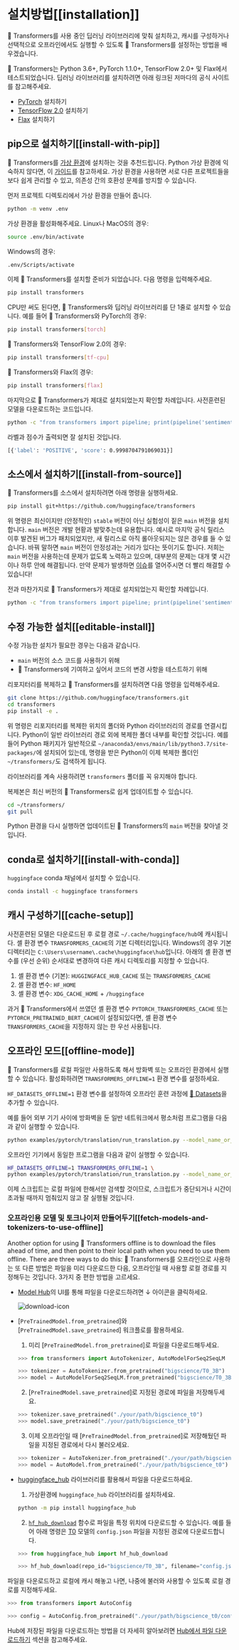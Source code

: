 <!---
Copyright 2022 The HuggingFace Team. All rights reserved.

Licensed under the Apache License, Version 2.0 (the "License");
you may not use this file except in compliance with the License.
You may obtain a copy of the License at

    http://www.apache.org/licenses/LICENSE-2.0

Unless required by applicable law or agreed to in writing, software
distributed under the License is distributed on an "AS IS" BASIS,
WITHOUT WARRANTIES OR CONDITIONS OF ANY KIND, either express or implied.
See the License for the specific language governing permissions and
limitations under the License.
-->

# 설치방법[[installation]]

🤗 Transformers를 사용 중인 딥러닝 라이브러리에 맞춰 설치하고, 캐시를 구성하거나 선택적으로 오프라인에서도 실행할 수 있도록 🤗 Transformers를 설정하는 방법을 배우겠습니다.

🤗 Transformers는 Python 3.6+, PyTorch 1.1.0+, TensorFlow 2.0+ 및 Flax에서 테스트되었습니다. 딥러닝 라이브러리를 설치하려면 아래 링크된 저마다의 공식 사이트를 참고해주세요.

* [PyTorch](https://pytorch.org/get-started/locally/) 설치하기
* [TensorFlow 2.0](https://www.tensorflow.org/install/pip) 설치하기
* [Flax](https://flax.readthedocs.io/en/latest/) 설치하기

## pip으로 설치하기[[install-with-pip]]

🤗 Transformers를 [가상 환경](https://docs.python.org/3/library/venv.html)에 설치하는 것을 추천드립니다. Python 가상 환경에 익숙하지 않다면, 이 [가이드](https://packaging.python.org/guides/installing-using-pip-and-virtual-environments/)를 참고하세요. 가상 환경을 사용하면 서로 다른 프로젝트들을 보다 쉽게 관리할 수 있고, 의존성 간의 호환성 문제를 방지할 수 있습니다.

먼저 프로젝트 디렉토리에서 가상 환경을 만들어 줍니다.

```bash
python -m venv .env
```

가상 환경을 활성화해주세요. Linux나 MacOS의 경우:

```bash
source .env/bin/activate
```
Windows의 경우:

```bash
.env/Scripts/activate
```

이제 🤗 Transformers를 설치할 준비가 되었습니다. 다음 명령을 입력해주세요. 

```bash
pip install transformers
```

CPU만 써도 된다면, 🤗 Transformers와 딥러닝 라이브러리를 단 1줄로 설치할 수 있습니다. 예를 들어 🤗 Transformers와 PyTorch의 경우:

```bash
pip install transformers[torch]
```

🤗 Transformers와 TensorFlow 2.0의 경우:

```bash
pip install transformers[tf-cpu]
```

🤗 Transformers와 Flax의 경우:

```bash
pip install transformers[flax]
```

마지막으로 🤗 Transformers가 제대로 설치되었는지 확인할 차례입니다. 사전훈련된 모델을 다운로드하는 코드입니다.

```bash
python -c "from transformers import pipeline; print(pipeline('sentiment-analysis')('we love you'))"
```

라벨과 점수가 출력되면 잘 설치된 것입니다.

```bash
[{'label': 'POSITIVE', 'score': 0.9998704791069031}]
```

## 소스에서 설치하기[[install-from-source]]

🤗 Transformers를 소스에서 설치하려면 아래 명령을 실행하세요.

```bash
pip install git+https://github.com/huggingface/transformers
```

위 명령은 최신이지만 (안정적인) `stable` 버전이 아닌 실험성이 짙은 `main` 버전을 설치합니다. `main` 버전은 개발 현황과 발맞추는데 유용합니다. 예시로 마지막 공식 릴리스 이후 발견된 버그가 패치되었지만, 새 릴리스로 아직 롤아웃되지는 않은 경우를 들 수 있습니다. 바꿔 말하면 `main` 버전이 안정성과는 거리가 있다는 뜻이기도 합니다. 저희는 `main` 버전을 사용하는데 문제가 없도록 노력하고 있으며, 대부분의 문제는 대개 몇 시간이나 하루 안에 해결됩니다. 만약 문제가 발생하면 [이슈](https://github.com/huggingface/transformers/issues)를 열어주시면 더 빨리 해결할 수 있습니다!

전과 마찬가지로 🤗 Transformers가 제대로 설치되었는지 확인할 차례입니다.

```bash
python -c "from transformers import pipeline; print(pipeline('sentiment-analysis')('I love you'))"
```

## 수정 가능한 설치[[editable-install]]

수정 가능한 설치가 필요한 경우는 다음과 같습니다.

* `main` 버전의 소스 코드를 사용하기 위해
* 🤗 Transformers에 기여하고 싶어서 코드의 변경 사항을 테스트하기 위해

리포지터리를 복제하고 🤗 Transformers를 설치하려면 다음 명령을 입력해주세요.

```bash
git clone https://github.com/huggingface/transformers.git
cd transformers
pip install -e .
```

위 명령은 리포지터리를 복제한 위치의 폴더와 Python 라이브러리의 경로를 연결시킵니다. Python이 일반 라이브러리 경로 외에 복제한 폴더 내부를 확인할 것입니다. 예를 들어 Python 패키지가 일반적으로 `~/anaconda3/envs/main/lib/python3.7/site-packages/`에 설치되어 있는데, 명령을 받은 Python이 이제 복제한 폴더인 `~/transformers/`도 검색하게 됩니다.

<Tip warning={true}>

라이브러리를 계속 사용하려면 `transformers` 폴더를 꼭 유지해야 합니다.

</Tip>

복제본은 최신 버전의 🤗 Transformers로 쉽게 업데이트할 수 있습니다.

```bash
cd ~/transformers/
git pull
```

Python 환경을 다시 실행하면 업데이트된 🤗 Transformers의 `main` 버전을 찾아낼 것입니다.

## conda로 설치하기[[install-with-conda]]

`huggingface` conda 채널에서 설치할 수 있습니다.

```bash
conda install -c huggingface transformers
```

## 캐시 구성하기[[cache-setup]]

사전훈련된 모델은 다운로드된 후 로컬 경로 `~/.cache/huggingface/hub`에 캐시됩니다. 셸 환경 변수 `TRANSFORMERS_CACHE`의 기본 디렉터리입니다. Windows의 경우 기본 디렉터리는 `C:\Users\username\.cache\huggingface\hub`입니다. 아래의 셸 환경 변수를 (우선 순위) 순서대로 변경하여 다른 캐시 디렉토리를 지정할 수 있습니다.

1. 셸 환경 변수 (기본): `HUGGINGFACE_HUB_CACHE` 또는 `TRANSFORMERS_CACHE`
2. 셸 환경 변수: `HF_HOME`
3. 셸 환경 변수: `XDG_CACHE_HOME` + `/huggingface`

<Tip>

과거 🤗 Transformers에서 쓰였던 셸 환경 변수 `PYTORCH_TRANSFORMERS_CACHE` 또는 `PYTORCH_PRETRAINED_BERT_CACHE`이 설정되있다면, 셸 환경 변수 `TRANSFORMERS_CACHE`을 지정하지 않는 한 우선 사용됩니다.

</Tip>

## 오프라인 모드[[offline-mode]]

🤗 Transformers를 로컬 파일만 사용하도록 해서 방화벽 또는 오프라인 환경에서 실행할 수 있습니다. 활성화하려면 `TRANSFORMERS_OFFLINE=1` 환경 변수를 설정하세요.

<Tip>

`HF_DATASETS_OFFLINE=1` 환경 변수를 설정하여 오프라인 훈련 과정에 [🤗 Datasets](https://huggingface.co/docs/datasets/)을 추가할 수 있습니다.

</Tip>

예를 들어 외부 기기 사이에 방화벽을 둔 일반 네트워크에서 평소처럼 프로그램을 다음과 같이 실행할 수 있습니다.

```bash
python examples/pytorch/translation/run_translation.py --model_name_or_path t5-small --dataset_name wmt16 --dataset_config ro-en ...
```

오프라인 기기에서 동일한 프로그램을 다음과 같이 실행할 수 있습니다.

```bash
HF_DATASETS_OFFLINE=1 TRANSFORMERS_OFFLINE=1 \
python examples/pytorch/translation/run_translation.py --model_name_or_path t5-small --dataset_name wmt16 --dataset_config ro-en ...
```

이제 스크립트는 로컬 파일에 한해서만 검색할 것이므로, 스크립트가 중단되거나 시간이 초과될 때까지 멈춰있지 않고 잘 실행될 것입니다.

### 오프라인용 모델 및 토크나이저 만들어두기[[fetch-models-and-tokenizers-to-use-offline]]

Another option for using 🤗 Transformers offline is to download the files ahead of time, and then point to their local path when you need to use them offline. There are three ways to do this:
🤗 Transformers를 오프라인으로 사용하는 또 다른 방법은 파일을 미리 다운로드한 다음, 오프라인일 때 사용할 로컬 경로를 지정해두는 것입니다. 3가지 중 편한 방법을 고르세요.

* [Model Hub](https://huggingface.co/models)의 UI를 통해 파일을 다운로드하려면 ↓ 아이콘을 클릭하세요.

    ![download-icon](https://huggingface.co/datasets/huggingface/documentation-images/resolve/main/download-icon.png)

* [`PreTrainedModel.from_pretrained`]와 [`PreTrainedModel.save_pretrained`] 워크플로를 활용하세요.

    1. 미리 [`PreTrainedModel.from_pretrained`]로 파일을 다운로드해두세요.

    ```py
    >>> from transformers import AutoTokenizer, AutoModelForSeq2SeqLM

    >>> tokenizer = AutoTokenizer.from_pretrained("bigscience/T0_3B")
    >>> model = AutoModelForSeq2SeqLM.from_pretrained("bigscience/T0_3B")
    ```

    2. [`PreTrainedModel.save_pretrained`]로 지정된 경로에 파일을 저장해두세요.

    ```py
    >>> tokenizer.save_pretrained("./your/path/bigscience_t0")
    >>> model.save_pretrained("./your/path/bigscience_t0")
    ```

    3. 이제 오프라인일 때 [`PreTrainedModel.from_pretrained`]로 저장해뒀던 파일을 지정된 경로에서 다시 불러오세요.

    ```py
    >>> tokenizer = AutoTokenizer.from_pretrained("./your/path/bigscience_t0")
    >>> model = AutoModel.from_pretrained("./your/path/bigscience_t0")
    ```

* [huggingface_hub](https://github.com/huggingface/huggingface_hub/tree/main/src/huggingface_hub) 라이브러리를 활용해서 파일을 다운로드하세요.

    1. 가상환경에 `huggingface_hub` 라이브러리를 설치하세요.

    ```bash
    python -m pip install huggingface_hub
    ```

    2. [`hf_hub_download`](https://huggingface.co/docs/hub/adding-a-library#download-files-from-the-hub) 함수로 파일을 특정 위치에 다운로드할 수 있습니다. 예를 들어 아래 명령은 [T0](https://huggingface.co/bigscience/T0_3B) 모델의 `config.json` 파일을 지정된 경로에 다운로드합니다.

    ```py
    >>> from huggingface_hub import hf_hub_download

    >>> hf_hub_download(repo_id="bigscience/T0_3B", filename="config.json", cache_dir="./your/path/bigscience_t0")
    ```

파일을 다운로드하고 로컬에 캐시 해놓고 나면, 나중에 불러와 사용할 수 있도록 로컬 경로를 지정해두세요.

```py
>>> from transformers import AutoConfig

>>> config = AutoConfig.from_pretrained("./your/path/bigscience_t0/config.json")
```

<Tip>

Hub에 저장된 파일을 다운로드하는 방법을 더 자세히 알아보려면 [Hub에서 파일 다운로드하기](https://huggingface.co/docs/hub/how-to-downstream) 섹션을 참고해주세요.

</Tip>